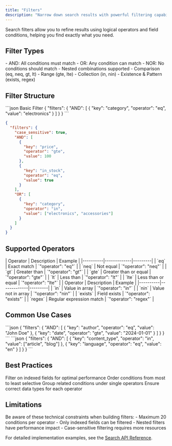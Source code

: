 ```yaml
---
title: "Filters"
description: "Narrow down search results with powerful filtering capabilities"
---
```


<Note>
  Search filters allow you to refine results using logical operators and field conditions, helping you find exactly what you need.
</Note>

## Filter Types

<CardGroup cols={2}>
  <Card title="Logical Operators" icon="code-branch">
    - AND: All conditions must match
    - OR: Any condition can match
    - NOR: No conditions should match
    - Nested combinations supported
  </Card>
  
  <Card title="Field Operators" icon="equals">
    - Comparison (eq, neq, gt, lt)
    - Range (gte, lte)
    - Collection (in, nin)
    - Existence & Pattern (exists, regex)
  </Card>
</CardGroup>

## Filter Structure

<CodeGroup>
  ```json Basic Filter
  {
    "filters": {
      "AND": [
        {
          "key": "category",
          "operator": "eq",
          "value": "electronics"
        }
      ]
    }
  }
  ```

  ```json Complex Filter
  {
    "filters": {
      "case_sensitive": true,
      "AND": [
        {
          "key": "price",
          "operator": "gte",
          "value": 100
        },
        {
          "key": "in_stock",
          "operator": "eq",
          "value": true
        }
      ],
      "OR": [
        {
          "key": "category",
          "operator": "in",
          "value": ["electronics", "accessories"]
        }
      ]
    }
  }
  ```
</CodeGroup>

## Supported Operators

<AccordionGroup>
  <Accordion title="Comparison Operators">
    | Operator | Description | Example |
    |----------|-------------|---------|
    | `eq` | Exact match | `"operator": "eq"` |
    | `neq` | Not equal | `"operator": "neq"` |
    | `gt` | Greater than | `"operator": "gt"` |
    | `gte` | Greater than or equal | `"operator": "gte"` |
    | `lt` | Less than | `"operator": "lt"` |
    | `lte` | Less than or equal | `"operator": "lte"` |
  </Accordion>

  <Accordion title="Collection Operators">
    | Operator | Description | Example |
    |----------|-------------|---------|
    | `in` | Value in array | `"operator": "in"` |
    | `nin` | Value not in array | `"operator": "nin"` |
    | `exists` | Field exists | `"operator": "exists"` |
    | `regex` | Regular expression match | `"operator": "regex"` |
  </Accordion>
</AccordionGroup>

## Common Use Cases

<Tabs>
  <Tab title="Metadata Filtering">
    ```json
    {
      "filters": {
        "AND": [
          {
            "key": "author",
            "operator": "eq",
            "value": "John Doe"
          },
          {
            "key": "date",
            "operator": "gte",
            "value": "2024-01-01"
          }
        ]
      }
    }
    ```
  </Tab>

  <Tab title="Content Filtering">
    ```json
    {
      "filters": {
        "AND": [
          {
            "key": "content_type",
            "operator": "in",
            "value": ["article", "blog"]
          },
          {
            "key": "language",
            "operator": "eq",
            "value": "en"
          }
        ]
      }
    }
    ```
  </Tab>
</Tabs>

## Best Practices

<Steps>
  <Step title="Use Indexed Fields">
    Filter on indexed fields for optimal performance
  </Step>
  <Step title="Optimize Conditions">
    Order conditions from most to least selective
  </Step>
  <Step title="Combine Related Filters">
    Group related conditions under single operators
  </Step>
  <Step title="Validate Data Types">
    Ensure correct data types for each operator
  </Step>
</Steps>

## Limitations

<Warning>
  Be aware of these technical constraints when building filters:
  - Maximum 20 conditions per operator
  - Only indexed fields can be filtered
  - Nested filters have performance impact
  - Case-sensitive filtering requires more resources
</Warning>

For detailed implementation examples, see the [Search API Reference](/api-reference/search/overview).
